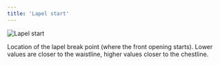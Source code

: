 ```yaml
---
title: 'Lapel start'
---
```


![Lapel start](lapelstart.svg)

Location of the lapel break point (where the front opening starts). Lower values are closer to the waistline, higher values closer to the chestline.
